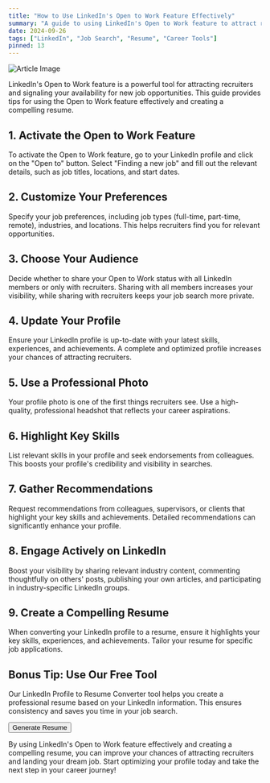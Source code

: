 ```yaml
---
title: "How to Use LinkedIn's Open to Work Feature Effectively"
summary: "A guide to using LinkedIn's Open to Work feature to attract recruiters and create a compelling resume."
date: 2024-09-26
tags: ["LinkedIn", "Job Search", "Resume", "Career Tools"]
pinned: 13
---
```


![Article Image](https://images.unsplash.com/photo-1586281380349-632531db7ed4?ixlib=rb-4.0.3&ixid=M3wxMjA3fDB8MHxwaG90by1wYWdlfHx8fGVufDB8fHx8fA%3D%3D&auto=format&fit=crop&w=2070&q=80)

LinkedIn's Open to Work feature is a powerful tool for attracting recruiters and signaling your availability for new job opportunities. This guide provides tips for using the Open to Work feature effectively and creating a compelling resume.

## 1. Activate the Open to Work Feature

To activate the Open to Work feature, go to your LinkedIn profile and click on the "Open to" button. Select "Finding a new job" and fill out the relevant details, such as job titles, locations, and start dates.

## 2. Customize Your Preferences

Specify your job preferences, including job types (full-time, part-time, remote), industries, and locations. This helps recruiters find you for relevant opportunities.

## 3. Choose Your Audience

Decide whether to share your Open to Work status with all LinkedIn members or only with recruiters. Sharing with all members increases your visibility, while sharing with recruiters keeps your job search more private.

## 4. Update Your Profile

Ensure your LinkedIn profile is up-to-date with your latest skills, experiences, and achievements. A complete and optimized profile increases your chances of attracting recruiters.

## 5. Use a Professional Photo

Your profile photo is one of the first things recruiters see. Use a high-quality, professional headshot that reflects your career aspirations.

## 6. Highlight Key Skills

List relevant skills in your profile and seek endorsements from colleagues. This boosts your profile's credibility and visibility in searches.

## 7. Gather Recommendations

Request recommendations from colleagues, supervisors, or clients that highlight your key skills and achievements. Detailed recommendations can significantly enhance your profile.

## 8. Engage Actively on LinkedIn

Boost your visibility by sharing relevant industry content, commenting thoughtfully on others' posts, publishing your own articles, and participating in industry-specific LinkedIn groups.

## 9. Create a Compelling Resume

When converting your LinkedIn profile to a resume, ensure it highlights your key skills, experiences, and achievements. Tailor your resume for specific job applications.

## Bonus Tip: Use Our Free Tool

Our LinkedIn Profile to Resume Converter tool helps you create a professional resume based on your LinkedIn information. This ensures consistency and saves you time in your job search.

[<Button>Generate Resume</Button>](https://dhairya.ai/tools/linkedin-profile-to-resume)

By using LinkedIn's Open to Work feature effectively and creating a compelling resume, you can improve your chances of attracting recruiters and landing your dream job. Start optimizing your profile today and take the next step in your career journey!